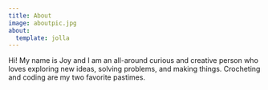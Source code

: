 ```yaml
---
title: About
image: aboutpic.jpg
about:
  template: jolla
---
```


Hi! My name is Joy and I am an all-around curious and creative person who loves exploring new ideas, solving problems, and making things. Crocheting and coding are my two favorite pastimes.